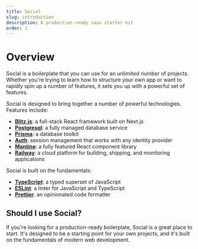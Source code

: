 ```yaml
---
title: Social
slug: introduction
description: A production-ready saas starter kit
order: 1
---
```


# Overview

Social is a boilerplate that you can use for an unlimited number of projects. Whether you're trying to learn how to structure your own app or want to rapidly spin up a number of features, it sets you up with a powerful set of features.

Social is designed to bring together a number of powerful technologies. Features include:

- **[Blitz.js](https://github.com/blitz-js/blitz)**: a full-stack React framework built on Next.js
- **[Postgresql](https://www.postgresql.org/)**: a fully managed database service
- **[Prisma](https://prisma.io)**: a database toolkit
- **[Auth](https://blitzjs.com/docs/why-blitz#3-authentication)**: session management that works with any identity provider
- **[Mantine](https://ui.mantine.dev/)**: a fully featured React component library
- **[Railway](https://railway.app/)**: a cloud platform for building, shipping, and monitoring applications

Social is built on the fundamentals:

- **[TypeScript](https://www.typescriptlang.org)**: a typed superset of JavaScript
- **[ESLint](https://eslint.org)**: a linter for JavaScript and TypeScript
- **[Prettier](https://prettier.io)**: an opinionated code formatter

## Should I use Social?

If you're looking for a production-ready boilerplate, Social is a great place to start. It's designed to be a starting point for your own projects, and it's built on the fundamentals of modern web development.